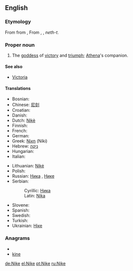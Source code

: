 ==English==
{{wikipedia|Nike (mythology)}}
===Etymology===
From {{etyl|grc|en}} {{term|Νίκη|tr=Nikē|lang=grc|sc=polytonic}} from {{term|νίκη||victory|tr=nikē|lang=grc|sc=polytonic}}, From {{etyl|egy|en}}, {{etyl|cop|en}}, ''neth-t''.

===Proper noun===
{{en-proper noun}}

# {{greekmyth}} The [[goddess]] of [[victory]] and [[triumph]]; [[Athena]]'s companion.

====See also====
*[[Victoria]]

====Translations====
{{trans-top|Greek goddess of victory}}
* Bosnian: {{t-|bs|Nika|f}}
* Chinese: [[尼刻]]
* Croatian: {{t-|hr|Nika|f}}
* Danish: {{t-|da|Nike|f}}
* Dutch: [[Nikè]] {{f}}
* Finnish: {{t-|fi|Nike|f}}
* French: {{t-|fr|Niké|f}}
* German: {{t+|de|Nike|f}}
* Greek: [[Νίκη]] (Níki)
* Hebrew: [[ניקה]] {{f}}
* Hungarian: {{t-|hu|Niké}}
* Italian: {{t-|it|Nike}}
{{trans-mid}}
* Lithuanian: [[Nikė]] {{f}}
* Polish: {{t-|pl|Nike|f}}
* Russian: [[Ника]] {{f}}, [[Нике]] {{f}}
* Serbian:
*: Cyrillic: [[Ника#Serbian|Ника]] {{f}}
*: Latin: [[Nika#Serbian|Nika]] {{f}}
* Slovene: {{t-|sl|Nike|f}}
* Spanish: {{t-|es|Niké}}
* Swedish: {{t-|sv|Nike|f}}
* Turkish: {{t-|tr|Nike|f}}
* Ukrainian: [[Ніке]] {{f}}
{{trans-bottom}}

===Anagrams===
* {{alphagram|eikn}}
* [[kine#English|kine]]


[[de:Nike]]
[[el:Nike]]
[[pt:Nike]]
[[ru:Nike]]